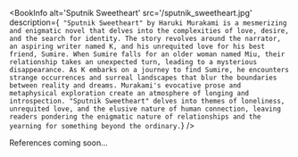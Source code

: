 
<BookInfo
  alt='Sputnik Sweetheart'
  src='/sputnik_sweetheart.jpg'
  description={`
"Sputnik Sweetheart" by Haruki Murakami is a mesmerizing and enigmatic novel that delves into the complexities of love, desire, and the search for identity. The story revolves around the narrator, an aspiring writer named K, and his unrequited love for his best friend, Sumire. When Sumire falls for an older woman named Miu, their relationship takes an unexpected turn, leading to a mysterious disappearance. As K embarks on a journey to find Sumire, he encounters strange occurrences and surreal landscapes that blur the boundaries between reality and dreams. Murakami's evocative prose and metaphysical exploration create an atmosphere of longing and introspection. "Sputnik Sweetheart" delves into themes of loneliness, unrequited love, and the elusive nature of human connection, leaving readers pondering the enigmatic nature of relationships and the yearning for something beyond the ordinary.`}
/>

References coming soon...
